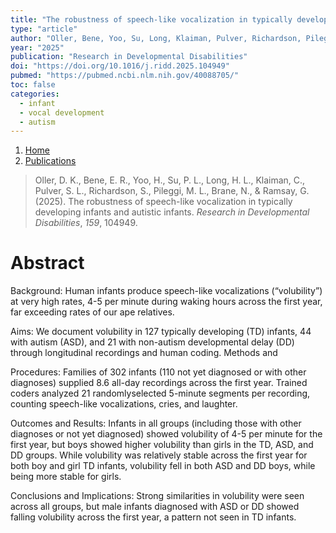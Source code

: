 ```yaml
---
title: "The robustness of speech-like vocalization in typically developing infants and autistic infants"
type: "article"
author: "Oller, Bene, Yoo, Su, Long, Klaiman, Pulver, Richardson, Pileggi, Brane, & Ramsay"
year: "2025"
publication: "Research in Developmental Disabilities"
doi: "https://doi.org/10.1016/j.ridd.2025.104949"
pubmed: "https://pubmed.ncbi.nlm.nih.gov/40088705/"
toc: false
categories:
  - infant
  - vocal development
  - autism
---
```


```{=html}
<nav aria-label="breadcrumb">
  <ol class="breadcrumb">
    <li class="breadcrumb-item"><a href="../../index.html">Home</a></li>
    <li class="breadcrumb-item"><a href="../../publications.html">Publications</a></li>
  </ol>
</nav>
```


> Oller, D. K., Bene, E. R., Yoo, H., Su, P. L., Long, H. L., Klaiman, C., Pulver, S. L., Richardson, S., Pileggi, M. L., Brane, N., & Ramsay, G. (2025). The robustness of speech-like vocalization in typically developing infants and autistic infants. *Research in Developmental Disabilities*, *159*, 104949.

# Abstract

Background: Human infants produce speech-like vocalizations ("volubility") at very high rates, 4-5 per minute during waking hours across the first year, far exceeding rates of our ape relatives.

Aims: We document volubility in 127 typically developing (TD) infants, 44 with autism (ASD), and 21 with non-autism developmental delay (DD) through longitudinal recordings and human coding. Methods and

Procedures: Families of 302 infants (110 not yet diagnosed or with other diagnoses) supplied 8.6 all-day recordings across the first year. Trained coders analyzed 21 randomlyselected 5-minute segments per recording, counting speech-like vocalizations, cries, and laughter.

Outcomes and Results: Infants in all groups (including those with other diagnoses or not yet diagnosed) showed volubility of 4-5 per minute for the first year, but boys showed higher volubility than girls in the TD, ASD, and DD groups. While volubility was relatively stable across the first year for both boy and girl TD infants, volubility fell in both ASD and DD boys, while being more stable for girls.

Conclusions and Implications: Strong similarities in volubility were seen across all groups, but male infants diagnosed with ASD or DD showed falling volubility across the first year, a pattern not seen in TD infants.
